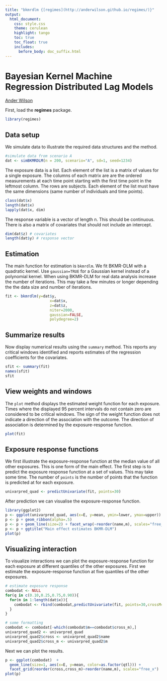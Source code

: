 ```yaml
---
title: "bkmrdlm {[regimes](http://anderwilson.github.io/regimes/)}"
output:
  html_document:
    css: style.css
    theme: cerulean
    highlight: tango
    toc: true
    toc_float: true
    includes:
      before_body: doc_suffix.html
---
```




# Bayesian Kernel Machine Regression Distributed Lag Models
[Ander Wilson](http://anderwilson.github.io/)

First, load the **regimes** package.

```r
library(regimes)
```

## Data setup

We simulate data to illustrate the required data structures and the method.

```r
#simulate data from scenario A
dat <- simBKMRDLM(n = 200, scenario="A", sd=1, seed=1234)
```

The exposure data is a list. Each element of the list is a matrix of values for a single exposure. The columns of each matrix are are the ordered measurements at each time point starting with the first time point in the leftmost column. The rows are subjects. Each element of the list must have the same dimensions (same number of individuals and time points).

```r
class(dat$x)
length(dat$x)
lapply(dat$x, dim)
```


The response variable is a vector of length n. This should be continuous. There is also a matrix of covariates that should not include an intercept.
```r
dim(dat$z) # covariates
length(dat$y) # response vector
```

## Estimation

The main function for estimation is `bkmrdlm`. We fit BKMR-DLM with a quadratic kernel. Use `gaussian=TRUE` for a Gaussian kernel instead of a polynomial kernel. When using BKMR-DLM for real data analysis increase the number of iterations. This may take a few minutes or longer depending the the data size and number of iterations.

```r
fit <- bkmrdlm(y=dat$y,
                    x=dat$x,
                    z=dat$z,
                    niter=2000,
                    gaussian=FALSE,
                    polydegree=2)
```


## Summarize results

Now display numerical results using the `summary` method. This reports any critical windows identified and reports estimates of the regression coefficients for the covariates.

```r
sfit <- summary(fit)
names(sfit)
sfit
```

## View weights and windows

The `plot` method displays the estimated weight function for each exposure. Times where the displayed 95 percent intervals do not contain zero are considered to be critical windows. The sign of the weight function does not indicate a direction of the association with the outcome. The direction of association is determined by the exposure-response function.

```r
plot(fit)
```


## Exposure response functions

We first illustrate the exposure-response function at the median value of all other exposures. This is one form of the main effect. The first step is to predict the exposure response function at a set of values. This may take some time. The number of `points` is the number of points that the function is predicted at for each exposure.

```r
univarpred_quad <- predictUnivariate(fit, points=30) 
```

After prediction we can visualise the exposure-response function.

```r
library(ggplot2)
p <- ggplot(univarpred_quad, aes(x=E, y=mean, ymin=lower, ymax=upper))
p <- p + geom_ribbon(alpha=.5) 
p <- p + geom_line(size=2) + facet_wrap(~reorder(name,m), scales="free_x")
p <- p + ggtitle("Main effect estimates BKMR-DLM")
plot(p)
```


## Visualizing interaction

To visualize interactions we can plot the exposure-response function for each exposure at different quantiles of the other exposures. First we estimate the exposure-response function at five quantiles of the other exposures. 

```r
# estimate exposure response
combodat <- NULL
for(q in c(0.10,0.25,0.75,0.90)){
  for(m in 1:length(dat$x)){
    combodat <- rbind(combodat,predictUnivariate(fit, points=30,crossM=m, qtl=q))
  }
}

# some formatting
combodat <- combodat[-which(combodat$m==combodat$cross_m),]
univarpred_quad2 <- univarpred_quad
univarpred_quad2$cross <- univarpred_quad2$name
univarpred_quad2$cross_m <- univarpred_quad2$m
```

Next we can plot the results.

```r
p <- ggplot(combodat)  +
  geom_line(size=1, aes(x=E, y=mean, color=as.factor(qtl))) +
  facet_grid(reorder(cross,cross_m)~reorder(name,m), scales="free_x")
plot(p)
```

